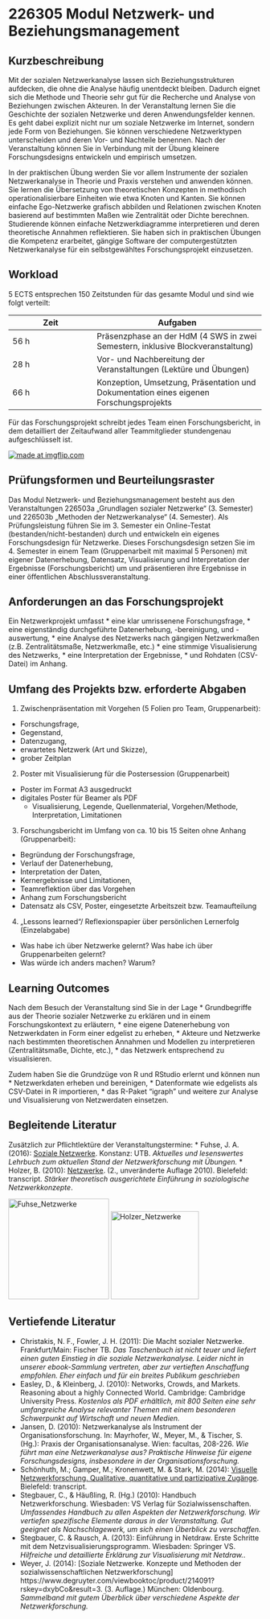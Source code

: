 # 226305 Modul Netzwerk- und Beziehungsmanagement

## Kurzbeschreibung
Mit der sozialen Netzwerkanalyse lassen sich Beziehungsstrukturen aufdecken, die ohne die Analyse häufig unentdeckt bleiben. Dadurch eignet sich die Methode und Theorie sehr gut für die Recherche und Analyse von Beziehungen zwischen Akteuren. 
In der Veranstaltung lernen Sie die Geschichte der sozialen Netzwerke und deren Anwendungsfelder kennen. Es geht dabei explizit nicht nur um soziale Netzwerke im Internet, sondern jede Form von Beziehungen. Sie können verschiedene Netzwerktypen unterscheiden und deren Vor- und Nachteile benennen. Nach der Veranstaltung können Sie in Verbindung mit der Übung kleinere Forschungsdesigns entwickeln und empirisch umsetzen.

In der praktischen Übung werden Sie vor allem Instrumente der sozialen Netzwerkanalyse in Theorie und Praxis verstehen und anwenden können. Sie lernen die Übersetzung von theoretischen Konzepten in methodisch operationalisierbare Einheiten wie etwa Knoten und Kanten. Sie können einfache Ego-Netzwerke grafisch abbilden und Relationen zwischen Knoten basierend auf bestimmten Maßen wie Zentralität oder Dichte berechnen. Studierende können einfache Netzwerkdiagramme interpretieren und deren theoretische Annahmen reflektieren. Sie haben sich in praktischen Übungen die Kompetenz erarbeitet, gängige Software der computergestützten Netzwerkanalyse für ein selbstgewähltes Forschungsprojekt einzusetzen.

## Workload
5 ECTS entsprechen 150 Zeitstunden für das gesamte Modul und sind wie folgt verteilt:

Zeit  |Aufgaben
----- |----------
56 h  |Präsenzphase an der HdM (4 SWS in zwei Semestern, inklusive Blockveranstaltung)
28 h  |Vor- und Nachbereitung der Veranstaltungen (Lektüre und Übungen)
66 h  |Konzeption, Umsetzung, Präsentation und Dokumentation eines eigenen Forschungsprojekts

Für das Forschungsprojekt schreibt jedes Team einen Forschungsbericht, in dem detailliert der Zeitaufwand aller Teammitglieder stundengenau aufgeschlüsselt ist.

<a href="https://imgflip.com/i/1wydib"><img src="https://i.imgflip.com/1wydib.png" title="made at imgflip.com"/></a>

## Prüfungsformen und Beurteilungsraster

Das Modul Netzwerk- und Beziehungsmanagement besteht aus den Veranstaltungen 226503a „Grundlagen sozialer Netzwerke“ (3. Semester) und 226503b „Methoden der Netzwerkanalyse“ (4. Semester). Als Prüfungsleistung führen Sie im 3. Semester ein Online-Testat (bestanden/nicht-bestanden) durch  und entwickeln ein eigenes Forschungsdesign für Netzwerke. Dieses Forschungsdesign setzen Sie im 4. Semester in einem Team (Gruppenarbeit mit maximal 5 Personen) mit eigener Datenerhebung, Datensatz, Visualisierung und Interpretation der Ergebnisse (Forschungsbericht) um und präsentieren ihre Ergebnisse in einer öffentlichen Abschlussveranstaltung.

## Anforderungen an das Forschungsprojekt

Ein Netzwerkprojekt umfasst
* eine klar umrissenene Forschungsfrage,
* eine eigenständig durchgeführte Datenerhebung, -bereinigung, und -auswertung,
* eine Analyse des Netzwerks nach gängigen Netzwerkmaßen (z.B. Zentralitätsmaße, Netzwerkmaße, etc.)
* eine stimmige Visualisierung des Netzwerks, 
* eine Interpretation der Ergebnisse,
* und Rohdaten (CSV-Datei) im Anhang.

## Umfang des Projekts bzw. erforderte Abgaben
1. Zwischenpräsentation mit Vorgehen (5 Folien pro Team, Gruppenarbeit): 
+ Forschungsfrage, 
+ Gegenstand, 
+ Datenzugang, 
+ erwartetes Netzwerk (Art und Skizze), 
+ grober Zeitplan
2.  Poster mit Visualisierung für die Postersession (Gruppenarbeit)
+ Poster im Format A3 ausgedruckt
+ digitales Poster für Beamer als PDF
  + Visualisierung, Legende, Quellenmaterial, Vorgehen/Methode, Interpretation, Limitationen
3. Forschungsbericht im Umfang von ca. 10 bis 15 Seiten ohne Anhang (Gruppenarbeit): 
+ Begründung der Forschungsfrage,
+ Verlauf der Datenerhebung,
+ Interpretation der Daten, 
+ Kernergebnisse und Limitationen, 
+ Teamreflektion über das Vorgehen
* Anhang zum Forschungsbericht
+ Datensatz als CSV, Poster, eingesetzte Arbeitszeit bzw. Teamaufteilung
4. „Lessons learned“/ Reflexionspapier über persönlichen Lernerfolg (Einzelabgabe)
  + Was habe ich über Netzwerke gelernt? Was habe ich über Gruppenarbeiten gelernt? 
  + Was würde ich anders machen? Warum?

## Learning Outcomes
Nach dem Besuch der Veranstaltung sind Sie in der Lage
* Grundbegriffe aus der Theorie sozialer Netzwerke zu erklären und in einem Forschungskontext zu erläutern,
* eine eigene Datenerhebung von Netzwerkdaten in Form einer edgelist zu erheben,
* Akteure und Netzwerke nach bestimmten theoretischen Annahmen und Modellen zu interpretieren (Zentralitätsmaße, Dichte, etc.),
* das Netzwerk entsprechend zu visualisieren.

Zudem haben Sie die Grundzüge von R und RStudio erlernt und können nun
* Netzwerkdaten erheben und bereinigen,
* Datenformate wie edgelists als CSV-Datei in R importieren,
* das R-Paket "igraph" und weitere zur Analyse und Visualisierung von Netzwerdaten einsetzen.

## Begleitende Literatur

Zusätzlich zur Pflichtlektüre der Veranstaltungstermine:
* Fuhse, J. A. (2016): [Soziale Netzwerke](https://www.utb-studi-e-book.de/mylibrary/?q=jan+fuhse&order=relevance&dir=desc). Konstanz: UTB. *Aktuelles und lesenswertes Lehrbuch zum aktuellen Stand der Netzwerkforschung mit Übungen.* 
* Holzer, B. (2010): [Netzwerke](https://www.degruyter.com/viewbooktoc/product/461661?rskey=oguDzH&result=2). (2., unveränderte Auflage 2010). Bielefeld: transcript. *Stärker theoretisch ausgerichtete Einführung in soziologische Netzwerkkonzepte*.

<img src="http://www.utb-shop.de/media/catalog/product/cache/1/image/9df78eab33525d08d6e5fb8d27136e95/9/7/9783825245634_3.jpg" alt="Fuhse_Netzwerke" width="200">  <img src="http://www.transcript-verlag.de/media/image/thumbnail/9783899423655_720x720.jpg" alt="Holzer_Netzwerke" width="175">

## Vertiefende Literatur

* Christakis, N. F., Fowler, J. H. (2011): Die Macht sozialer Netzwerke. Frankfurt/Main: Fischer TB. *Das Taschenbuch ist nicht teuer und liefert einen guten Einstieg in die soziale Netzwerkanalyse. Leider nicht in unserer ebook-Sammlung vertreten, aber zur vertieften Anschaffung empfohlen. Eher einfach und für ein breites Publikum geschrieben*
* Easley, D., & Kleinberg, J. (2010): Networks, Crowds, and Markets. Reasoning about a highly Connected World. Cambridge: Cambridge University Press. *Kostenlos als PDF erhältlich, mit 800 Seiten eine sehr umfangreiche Analyse relevanter Themen mit einem besonderen Schwerpunkt auf Wirtschaft und neuen Medien.*
* Jansen, D. (2010): Netzwerkanalyse als Instrument der Organisationsforschung. In: Mayrhofer, W., Meyer, M., & Tischer, S. (Hg.): Praxis der Organisationsanalyse. Wien: facultas, 208-226. *Wie führt man eine Netzwerkanalyse aus? Praktische Hinweise für eigene Forschungsdesigns, insbesondere in der Organisationsforschung.*
* Schönhuth, M.; Gamper, M.; Kronenwett, M. & Stark, M. (2014): [Visuelle Netzwerkforschung. Qualitative, quantitative und partizipative Zugänge](https://www.degruyter.com/viewbooktoc/product/397622?rskey=lVcTIr&result=8). Bielefeld: transcript. 
* Stegbauer, C., & Häußling, R. (Hg.) (2010): Handbuch Netzwerkforschung. Wiesbaden: VS Verlag für Sozialwissenschaften. *Umfassendes Handbuch zu allen Aspekten der Netzwerkforschung. Wir vertiefen spezifische Elemente daraus in der Veranstaltung. Gut geeignet als Nachschlagewerk, um sich einen Überblick zu verschaffen.*
* Stegbauer, C. & Rausch, A. (2013): Einführung in Netdraw. Erste Schritte mit dem Netzvisualisierungsprogramm. Wiesbaden: Springer VS. *Hilfreiche und detaillierte Erklärung zur Visualisierung mit Netdraw.*.
* Weyer, J. (2014): [Soziale Netzwerke. Konzepte und Methoden der sozialwissenschaftlichen Netzwerkforschung] https://www.degruyter.com/viewbooktoc/product/214091?rskey=dxybCo&result=3. (3. Auflage.) München: Oldenbourg. *Sammelband mit gutem Überblick über verschiedene Aspekte der Netzwerkforschung.*
